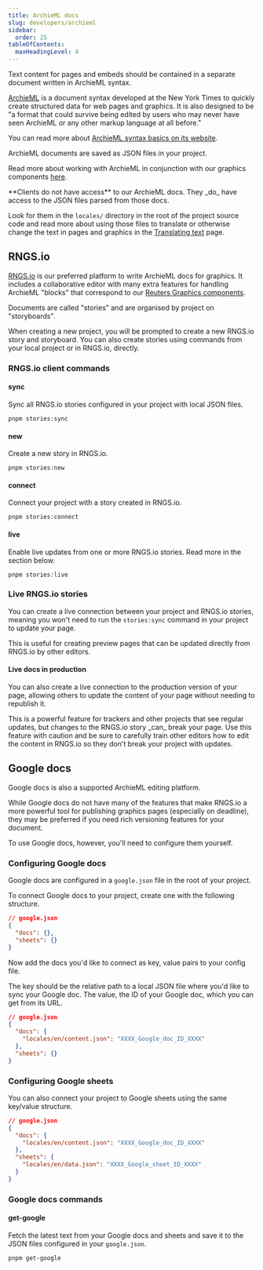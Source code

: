 ```yaml
---
title: ArchieML docs
slug: developers/archieml
sidebar:
  order: 25
tableOfContents:
  maxHeadingLevel: 4
---
```



Text content for pages and embeds should be contained in a separate document written in ArchieML syntax.

[ArchieML](https://archieml.org/) is a document syntax developed at the New York Times to quickly create structured data for web pages and graphics. It is also designed to be "a format that could survive being edited by users who may never have seen ArchieML or any other markup language at all before."

You can read more about [ArchieML syntax basics on its website](https://archieml.org/#demo).

ArchieML documents are saved as JSON files in your project.

Read more about working with ArchieML in conjunction with our graphics components [here](https://reuters-graphics.github.io/graphics-components/?path=/docs/guides-using-with-archieml-docs--docs).

<Aside>
**Clients do not have access** to our ArchieML docs. They _do_ have access to the JSON files parsed from those docs. 

Look for them in the `locales/` directory in the root of the project source code and read more about using those files to translate or otherwise change the text in pages and graphics in the [Translating text](/bluprint_graphics-kit/clients/translating-text/) page.
</Aside>

## RNGS.io

[RNGS.io](https://www.rngs.io) is our preferred platform to write ArchieML docs for graphics. It includes a collaborative editor with many extra features for handling ArchieML "blocks" that correspond to our [Reuters Graphics components](https://reuters-graphics.github.io/graphics-components/).

Documents are called "stories" and are organised by project on "storyboards".

When creating a new project, you will be prompted to create a new RNGS.io story and storyboard. You can also create stories using commands from your local project or in RNGS.io, directly.


### RNGS.io client commands

<LinkCard
  title="rngs-io-client"
  description="Read more about RNGS.io commands and config in the developer docs for the rngs-io-client library"
  color="var(--sl-color-green)"
  icon="open-book"
  href="https://reuters-graphics.github.io/rngs-io-client/"
  target="_blank"
/>


#### sync

Sync all RNGS.io stories configured in your project with local JSON files.

```console
pnpm stories:sync
```

#### new

Create a new story in RNGS.io.

```console
pnpm stories:new
```

#### connect

Connect your project with a story created in RNGS.io.

```console
pnpm stories:connect
```

#### live

Enable live updates from one or more RNGS.io stories. Read more in the section below.

```console
pnpm stories:live
```

### Live RNGS.io stories

You can create a live connection between your project and RNGS.io stories, meaning you won't need to run the `stories:sync` command in your project to update your page.

This is useful for creating preview pages that can be updated directly from RNGS.io by other editors.

#### Live docs in production

You can also create a live connection to the production version of your page, allowing others to update the content of your page without needing to republish it.

<Aside type="caution">
This is a powerful feature for trackers and other projects that see regular updates, but changes to the RNGS.io story _can_ break your page. Use this feature with caution and be sure to carefully train other editors how to edit the content in RNGS.io so they don't break your project with updates.
</Aside>

## Google docs

Google docs is also a supported ArchieML editing platform.

While Google docs do not have many of the features that make RNGS.io a more powerful tool for publishing graphics pages (especially on deadline), they may be preferred if you need rich versioning features for your document.

To use Google docs, however, you'll need to configure them yourself.

### Configuring Google docs

Google docs are configured in a `google.json` file in the root of your project.

To connect Google docs to your project, create one with the following structure.

```json
// google.json
{
  "docs": {},
  "sheets": {}
}
```

Now add the docs you'd like to connect as key, value pairs to your config file. 

The key should be the relative path to a local JSON file where you'd like to sync your Google doc. The value, the ID of your Google doc, which you can get from its URL.

```json ins={4}
// google.json
{
  "docs": {
    "locales/en/content.json": "XXXX_Google_doc_ID_XXXX"
  },
  "sheets": {}
}
```
### Configuring Google sheets

You can also connect your project to Google sheets using the same key/value structure. 

```json ins={7}
// google.json
{
  "docs": {
    "locales/en/content.json": "XXXX_Google_doc_ID_XXXX"
  },
  "sheets": {
    "locales/en/data.json": "XXXX_Google_sheet_ID_XXXX"
  }
}
```

<LinkCard
  title="@newswire/sheet-to-data"
  description="Read more about setting up Google sheets data in the @newswire/sheet-to-data docs, which is the library we use under the hood."
  color="var(--sl-color-green)"
  icon="open-book"
  href="https://www.npmjs.com/package/@newswire/sheet-to-data"
  target="_blank"
/>


### Google docs commands


#### get-google

Fetch the latest text from your Google docs and sheets and save it to the JSON files configured in your `google.json`.

```console
pnpm get-google
```

<LinkCard
  title="@reuters-graphics/graphics-bin"
  description="Read more about Google docs commands and config in the developer docs for the graphics-bin library"
  color="var(--sl-color-green)"
  icon="open-book"
  href="https://reuters-graphics.github.io/graphics-bin/classes/GoogleClient.html#getGoogleDocs"
  target="_blank"
/>